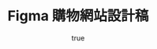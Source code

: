 ---
pubDate: 2024-04-30
author:
    name: Sunny Fan
    link: /author/marcus-chen

title: "Figma 購物網站設計稿"
description: "分析日本購物網站架構，製作電腦版以及行動裝置版之網站設計稿，運用 Prototype 製作區塊元件，並完成互動式動態效果。"
image:
    source: "@assets/images/blog/jpFigma.png"
    alt: "but is a sweet brand website"
tags: ["HTML", "SCSS", "jQuery"]
---